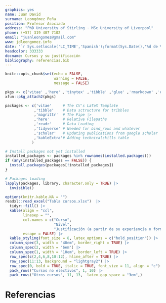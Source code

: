```yaml
---
graphics: yes
name: Juan David
surname: Leongómez Peña
position: Profesor Asociado
address: "PhD University of Stirling · MSc University of Liverpool"
phone: (+57) 319 407 7102
email: "juanleongomez@gmail.com"
www: jdleongomez.info
date: "`r Sys.setlocale('LC_TIME','Spanish');format(Sys.Date(),'%d de %B de %Y')`"
headcolor: 333333
docname: Cursos y su justificación
bibliography: referencias.bib
---
```


```r
knitr::opts_chunk$set(echo = FALSE,
                      warning = FALSE,
                      message = FALSE)

pkgs <- c('vitae' ,'here' ,'tinytex' ,'tibble' ,'glue' ,'rmarkdown' ,'dplyr', 'readr' ,'yaml')
xfun::pkg_attach2(pkgs)

packages <- c('vitae'     # The CV's LaTeX Template
             ,'tibble'    # Data sctructure for tribbles
             ,'magrittr'  # The Pipe |>
             ,'here'      # Relative Filepaths
             ,'readr'     # Data Loading
             ,'tidyverse' # Needed for bind_rows and whatever
             ,'scholar'   # Updating publications from google scholar
             ,'kableExtra'# Adding technicalskills table
            )

# Install packages not yet installed
installed_packages <- packages %in% rownames(installed.packages())
if (any(installed_packages == FALSE)) {
  install.packages(packages[!installed_packages])
}

# Packages loading
lapply(packages, library, character.only = TRUE) |>
  invisible()
```

\vspace{4mm}
\begin{tcolorbox}[enhanced,
        on line, 
        boxsep=4pt, left=0pt,right=0pt,top=0pt,bottom=0pt,
        colframe=white,colback=black]
  
\color{white}
\begin{LARGE}\begin{center}
Documento 2. \textbf{Cursos y su justificación}
\end{center}\end{LARGE}
\end{tcolorbox}

```r
options(knitr.kable.NA = "")
readxl::read_excel("Tabla cursos.xlsx")  |>
  tidyr::fill() |> 
  kable(align = "ccl",
        linesep = "",
        col.names = c("Curso", 
                      "Nivel",
                      "Justificación (a partir de su experiencia o formación académica)"),
        escape = FALSE) |> 
  kable_styling(font_size = 8, latex_options = c("hold_position")) |>
  column_spec(3, width = "40em", border_right = TRUE) |> 
  column_spec(2, width = "6em") |>
  column_spec(1, width = "10em", border_left = TRUE) |> 
  row_spec(c(2,4,6,8,10:12), hline_after = TRUE) |> 
  row_spec(11:13, background = "lightgray2") |>
  row_spec(0, bold = TRUE, italic = TRUE, font_size = 11, align = "c") |> 
  pack_rows("Cursos no electivos", 1, 10) |>
  pack_rows("Otros cursos", 11, 13,  latex_gap_space = "3em",)
```

\newpage

# Referencias

\begin{multicols}{2}
\AtNextBibliography{\footnotesize}
\printbibliography[heading=none]
\end{multicols}

\def\printbibliography{}